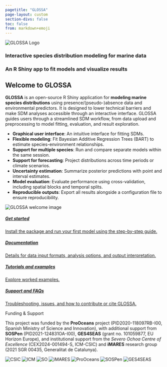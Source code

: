 ```yaml
---
pagetitle: "GLOSSA"
page-layout: custom
section-divs: false
toc: false
from: markdown+emoji
---
```


:::{.welcome-block}
<div class="welcome-image">
<img src="images/logo_glossa_text.png" alt="GLOSSA Logo">
</div>
<div class="welcome-text">
<h3>Interactive species distribution modeling for marine data</h3>
<h3>An R Shiny app to fit models and visualize results</h3>
</div>
:::

:::{.description-block}

:::{.description-content}

:::{.description-text}

## Welcome to GLOSSA

**GLOSSA** is an open-source R Shiny application for **modeling marine species distributions** using presence/(pseudo-)absence data and environmental predictors. It is designed to lower technical barriers and make SDM analyses accessible through an interactive interface. GLOSSA guides users through a streamlined SDM workflow, from data upload and preprocessing to model fitting, evaluation, and result exploration.

- **Graphical user interface**: An intuitive interface for fitting SDMs.
- **Flexible modeling**: Fit Bayesian Additive Regression Trees (BART) to estimate species-environment relationships.
- **Support for multiple species**: Run and compare separate models within the same session.
- **Support for forecasting**: Project distributions across time periods or climate scenarios.
- **Uncertainty estimation**: Summarize posterior predictions with point and interval estimates.
- **Model evaluation**: Evaluate performance using cross-validation, including spatial blocks and temporal splits.
- **Reproducible outputs**: Export all results alongside a configuration file to ensure reproducibility.

:::

<img src="images/welcome_image.png" alt="GLOSSA welcome image" class="description-image">

:::

:::

<div class="card-container">
<div class="card-deck">
<a href="get_started.qmd" class="card custom-card">
<div class="card-body">
<div class="card-icon">
<i class="bi bi-rocket-takeoff"></i>
</div>
<h5 class="card-title">Get started</h5>
<p class="card-text">Install the package and run your first model using the step-by-step guide.</p>
</div>
</a>
<a href="pages/documentation/index.qmd" class="card custom-card">
<div class="card-body">
<div class="card-icon">
<i class="bi bi-files"></i>
</div>
<h5 class="card-title">Documentation</h5>
<p class="card-text">Details for data input formats, analysis options, and output interpretation.</p>
</div>
</a>
<a href="pages/tutorials_examples/index.qmd" class="card custom-card">
<div class="card-body">
<div class="card-icon">
<i class="bi bi-puzzle"></i>
</div>
<h5 class="card-title">Tutorials and examples</h5>
<p class="card-text">Explore worked examples.</p>
</div>
</a>
<a href="under_construction.qmd" class="card custom-card">
<div class="card-body">
<div class="card-icon">
<i class="bi bi-question-circle"></i>
</div>
<h5 class="card-title">Support and FAQs</h5>
<p class="card-text">Troubleshooting, issues, and how to contribute or cite GLOSSA.</p>
</div>
</a>
</div>
</div>

<div class="funding-wrapper">
<div class="funding-title">Funding & Support</div>
<div class="funding-text">
This project was funded by the <strong>ProOceans</strong> project (PID2020-118097RB-I00, Spanish Ministry of Science and Innovation), with additional support from <strong>SOSPen</strong> (PID2021-124831OA-I00), <strong>GES4SEAS</strong> (grant no. 101059877, EU Horizon Europe), and institutional support from the <em>Severo Ochoa Centre of Excellence</em> (CEX2024-001494-S, ICM-CSIC) and <strong>iMARES</strong> research group (2021 SGR 00435, Generalitat de Catalunya).
</div>
<div class="funding-logos">
<img src="images/logo_csic.png" alt="CSIC" />
<img src="images/logo_icm.png" alt="ICM" />
<img src="images/logo_so.png" alt="SO" />
<img src="images/logo_imares.png" alt="iMARES" />
<img src="images/logo_prooceans.png" alt="ProOceans" />
<img src="images/logo_sospen.png" alt="SOSPen" />
<img src="images/logo_ges4seas.png" alt="GES4SEAS" />
</div>
</div>
